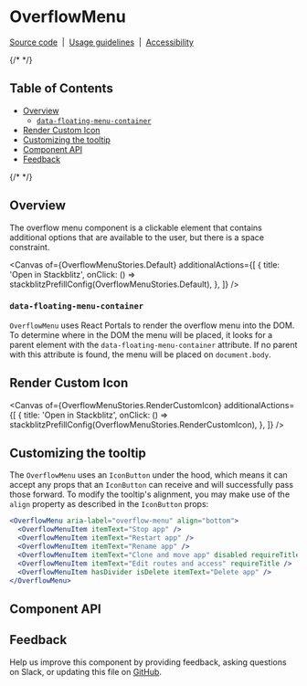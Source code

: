 
<Meta isTemplate />

# OverflowMenu

[Source code](https://github.com/carbon-design-system/carbon/tree/main/packages/react/src/components/OverflowMenu)
&nbsp;|&nbsp;
[Usage guidelines](https://www.carbondesignsystem.com/components/overflow-menu/usage)
&nbsp;|&nbsp;
[Accessibility](https://www.carbondesignsystem.com/components/overflow-menu/accessibility)

{/* <!-- START doctoc generated TOC please keep comment here to allow auto update --> <!-- DON'T EDIT THIS SECTION, INSTEAD RE-RUN doctoc TO UPDATE --> */}

## Table of Contents

- [Overview](#overview)
  - [`data-floating-menu-container`](#data-floating-menu-container)
- [Render Custom Icon](#render-custom-icon)
- [Customizing the tooltip](#customizing-the-tooltip)
- [Component API](#component-api)
- [Feedback](#feedback)

{/* <!-- END doctoc generated TOC please keep comment here to allow auto update --> */}

## Overview

The overflow menu component is a clickable element that contains additional
options that are available to the user, but there is a space constraint.

<Canvas
  of={OverflowMenuStories.Default}
  additionalActions={[
    {
      title: 'Open in Stackblitz',
      onClick: () => stackblitzPrefillConfig(OverflowMenuStories.Default),
    },
  ]}
/>

### `data-floating-menu-container`

`OverflowMenu` uses React Portals to render the overflow menu into the DOM. To
determine where in the DOM the menu will be placed, it looks for a parent
element with the `data-floating-menu-container` attribute. If no parent with
this attribute is found, the menu will be placed on `document.body`.

## Render Custom Icon

<Canvas
  of={OverflowMenuStories.RenderCustomIcon}
  additionalActions={[
    {
      title: 'Open in Stackblitz',
      onClick: () =>
        stackblitzPrefillConfig(OverflowMenuStories.RenderCustomIcon),
    },
  ]}
/>

## Customizing the tooltip

The `OverflowMenu` uses an `IconButton` under the hood, which means it can
accept any props that an `IconButton` can receive and will successfully pass
those forward. To modify the tooltip's alignment, you may make use of the
`align` property as described in the `IconButton` props:

```jsx
<OverflowMenu aria-label="overflow-menu" align="bottom">
  <OverflowMenuItem itemText="Stop app" />
  <OverflowMenuItem itemText="Restart app" />
  <OverflowMenuItem itemText="Rename app" />
  <OverflowMenuItem itemText="Clone and move app" disabled requireTitle />
  <OverflowMenuItem itemText="Edit routes and access" requireTitle />
  <OverflowMenuItem hasDivider isDelete itemText="Delete app" />
</OverflowMenu>
```

## Component API

<ArgTypes />

## Feedback

Help us improve this component by providing feedback, asking questions on Slack,
or updating this file on
[GitHub](https://github.com/carbon-design-system/carbon/edit/main/packages/react/src/components/OverflowMenu/OverflowMenu.mdx).
